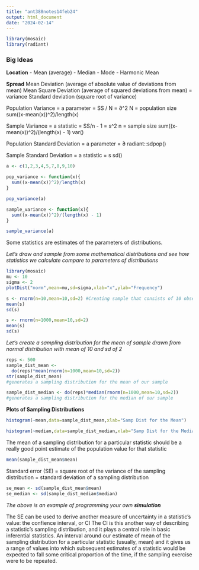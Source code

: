 ```yaml
---
title: "ant388notes14feb24"
output: html_document
date: "2024-02-14"
---
```

```r
library(mosaic)
library(radiant)
```

### Big Ideas
**Location**
  - Mean (average)
  - Median
  - Mode
  - Harmonic Mean
  
**Spread**
  Mean Deviation (average of absolute value of deviations from mean)
  Mean Square Deviation (average of squared deviations from mean) = variance
  Standard deviation (square root of variance)

Population Variance = a parameter 
  = SS / N = ∂^2
  N = population size
  sum((x-mean(x))^2)/length(x)
  
Sample Variance = a statistic
  = SS/n - 1 = s^2
  n = sample size
  sum((x-mean(x))^2)/(length(x) - 1)
  var()

Population Standard Deviation = a parameter
  = ∂
  radiant::sdpop()

Sample Standard Deviation = a statistic 
  = s
  sd()
  
```r
a <- c(1,2,3,4,5,7,8,9,10)

pop_variance <- function(x){
  sum((x-mean(x))^2)/length(x)
}

pop_variance(a)

sample_variance <- function(x){
  sum((x-mean(x))^2)/(length(x) - 1)
}

sample_variance(a)
```
Some statistics are estimates of the parameters of distributions.

*Let's draw and sample from some mathematical distributions and see how statistics we calculate compare to parameters of distributions*

```r
library(mosaic)
mu <- 10
sigma <- 2
plotDist("norm",mean=mu,sd=sigma,xlab="x",ylab="Frequency")
```
```r
s <- rnorm(n=10,mean=10,sd=2) #Creating sample that consists of 10 observations drawn out of a normal distribution with a mean of 10 and standard deviation of 2
mean(s)
sd(s)
```
```r
s <- rnorm(n=1000,mean=10,sd=2)
mean(s)
sd(s)
```
*Let's create a sampling distribution for the mean of sample drawn from normal distribution with mean of 10 and sd of 2*

```r
reps <- 500
sample_dist_mean <-
  do(reps)*mean(rnorm(n=1000,mean=10,sd=2))
str(sample_dist_mean)
#generates a sampling distribution for the mean of our sample
```
```r
sample_dist_median <- do(reps)*median(rnorm(n=1000,mean=10,sd=2))
#generates a sampling distribution for the median of our sample
```

**Plots of Sampling Distributions**

```r
histogram(~mean,data=sample_dist_mean,xlab="Samp Dist for the Mean")
```
```R
histogram(~median,data=sample_dist_median,xlab="Samp Dist for the Median")
```

The mean of a sampling distribution for a particular statistic should be a really good point estimate of the population value for that statistic
```r
mean(sample_dist_mean$mean)
```
Standard error (SE) = square root of the variance of the sampling distribution = standard deviation of a sampling distribution
```r
se_mean <- sd(sample_dist_mean$mean)
se_median <- sd(sample_dist_median$median)
```
*The above is an example of programming your own **simulation***

  The SE can be used to derive another measure of uncertainty in a statistic's value: the confience interval, or CI
  The CI is this another way of describing a statistic's sampling distribution, and it plays a  central role in basic inferential statistics.
  An interval around our estimate of mean of the sampling distribution for a particular         statistic (usually, mean) and it gives us a range of values into which subsequent estimates of a statistic would be expected to fall some critical proportion of the time, if the sampling      exercise were to be repeated.
  




